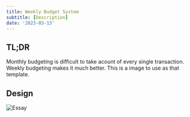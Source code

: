 ```yaml
---
title: Weekly Budget System
subtitle: [Description]
date: '2023-03-13'
---
```


## TL;DR

Monthly budgeting is difficult to take acount of every single transaction. Weekly budgeting makes it much better. This is a image to use as that template.

## Design

![Essay](/posts/weekly-budgeting-system.png)
